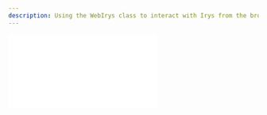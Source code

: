 ```yaml
---
description: Using the WebIrys class to interact with Irys from the browser
---
```



<div
	className="video mt-5 -mb-10"
	style={{
		position: "relative",
		paddingBottom: "56.25%" /* 16:9 */,
		paddingTop: 25,
		height: 0,
	}}
>
	<iframe
		style={{
			position: "absolute",
			top: 0,
			left: 0,
			width: "80%",
			height: "80%",
		}}
		src={`https://www.youtube.com/embed/jnqJ8su9_Rk`}
		frameBorder="0"
	/>
</div>

Working with Irys in the browser is similar to working with our server-side SDK, however
there are a few differences which are demonstrated below.

In addition to creating your own components using the code below, you can also fork the [Irys provenance
toolkit](/developer-docs/provenance-toolkit) and quickly build your project using its rich UI component library and
helper functions.

<Callout emoji="🚀">
	If you're using Irys with React and `npx create-react-app`, you will need to [follow some extra setup
	steps](/hands-on/tutorials/react).
</Callout>

## Installing

Install using npm:

```console
npm install @irys/sdk
```

or yarn:

```console
yarn add @irys/sdk
```

## Importing

```js
import { WebIrys } from "@irys/sdk";
```

## Connecting to a node

When instantiating a `WebIrys` object pass:

-   `url`: Irys [node address](/overview/nodes)
-   `token`: Payment [token](/overview/supported-tokens)
-   `wallet`: A wallet object containing the end-user's injected provider and the name of the provider package your project uses

```js
const getWebIrys = async () => {
	// Ethers5 provider
	await window.ethereum.enable();
	const provider = new providers.Web3Provider(window.ethereum);

	const url = "https://node1.irys.xyz";
	const token = "matic";
	// Devnet RPC URLs change often, use a recent one from https://chainlist.org
	const rpcURL = "";

	// Create a wallet object
	const wallet = { rpcUrl: rpcURL, name: "ethersv5", provider: provider };
	// Use the wallet object
	const webIrys = new WebIrys({ url, token, wallet });
	await webIrys.ready();

	return webIrys;
};
```

After instantiating the object, call `webIrys.ready()`.

### Supported providers

WebIrys supports the following providers. When instantiating a new `WebIrys` object, you must pass in the name of the provider you will be using.

| Package                                 | Parameter value |
| --------------------------------------- | --------------- |
| [Ethers 5](https://docs.ethers.org/v5/) | ethersv5        |
| [Ethers 6](https://docs.ethers.org/v6/) | ethersv6        |
| [Solana](https://solana.com/)           | solana          |

### Solana React Hooks

When working with the Solana React hooks, start by wrapping your components in the Solana `ConnectionProvider` `WalletProvider` and `WalletModalProvider` providers.

```js
import { ConnectionProvider, WalletProvider } from "@solana/wallet-adapter-react";
import { WalletModalProvider } from "@solana/wallet-adapter-react-ui";
import { PhantomWalletAdapter } from "@solana/wallet-adapter-wallets";

// Devnet or Mainnet
const network = WalletAdapterNetwork.Devnet;
const endpoint = useMemo(() => clusterApiUrl(network), [network]);

const wallets = useMemo(() => [new PhantomWalletAdapter()], [network]);

<ConnectionProvider endpoint={endpoint}>
	<WalletProvider wallets={wallets} autoConnect>
		<WalletModalProvider>
			<YourComponents />
		</WalletModalProvider>
	</WalletProvider>
</ConnectionProvider>;
```

Then, in components where you need to access a `WebIrys` object use the `useWallet()` hook to get a reference to the user's injected provider, and pass that into `WebIrys` when instantiating a new object.

```js
import { useWallet } from "@solana/wallet-adapter-react";
const wallet = useWallet();

const getIrys = async (): Promise<WebIrys> => {
	// Devnet RPC URLs change often, use a recent one from https://chainlist.org
	const rpcURL = "";

	const wallet = { rpcUrl: rpcURL, name: "solana", provider: wallet };
	const webIrys = new WebIrys({ url: "https://devnet.irys.xyz", token: "solana", wallet });
	await webIrys.ready();
	return webIrys;
};
```

### Additional providers

Additionally, the following providers will work with extra setup code.

| Package                                                             | Parameter value |
| ------------------------------------------------------------------- | --------------- |
| [Arconnect](/developer-docs/irys-sdk/irys-in-the-browser#arconnect) | arconnect       |
| [Othent](/developer-docs/irys-sdk/irys-in-the-browser#othent)       | othent          |
| [Privy](/developer-docs/irys-sdk/irys-in-the-browser#privy)         | privy           |
| [Viem](/developer-docs/irys-sdk/irys-in-the-browser#viem)           | viem            |

#### [Arconnect](https://www.arconnect.io/)

```js
const getWebIrys = async () => {
	const arconnect = window.arweaveWallet;
	await arconnect.connect(["ACCESS_ADDRESS", "ACCESS_PUBLIC_KEY", "SIGN_TRANSACTION", "SIGNATURE"]);
	const webIrys = new WebIrys({ url: "https://node1.irys.xyz", token: "arweave", wallet: { provider: arconnect } });
	await webIrys.ready();

	return webIrys;
};
```

#### [Othent](https://othent.io/)

```js
export const getWebIrys = async () => {
	const wallet = { name: "Othent KMS", provider: othentKMS };
	const url = "https://node1.irys.xyz";
	const token = "arweave";
	const webIrys = new WebIrys({ url, token, wallet });
	await webIrys.ready();
	return webIrys;
};
```

#### [Privy](https://www.privy.io/)

Initialize the Privy provider with your app ID:

```js
import { PrivyProvider } from "@privy-io/react-auth";

<PrivyProvider
	appId="YOUR-APP-ID"
	onSuccess={handlePrivyLogin}
	config={{
		loginMethods: ["email", "wallet"],
		appearance: {
			theme: "dark",
			accentColor: "#676FFF",
			logo: "https://docs.irys.xyz/img/favicon.svg",
		},
		embeddedWallets: {
			createOnLogin: "users-without-wallets",
		},
	}}
>
	<PrivyIrys />
</PrivyProvider>;
```

Then define a component called `PrivyIrys` and write code to login with Privy and create a new `WebIrys` object:

```js
import { User, usePrivy, useWallets } from "@privy-io/react-auth";

const { wallets } = useWallets();
const { login } = usePrivy();

// First login
login();

// Get a reference to the user's wallet
const w = wallets.at(0);
// Or find the embedded wallet
// const w = wallets.find((wallet) => wallet.walletClientType === 'privy');

// Then create a WebIrys object
const getWebIrys = async () => {
	const url = "https://node1.irys.xyz";
	const token = "matic";

	const provider = await w?.getEthersProvider();
	if (!provider) throw new Error(`Cannot find privy wallet`);

	const webIrys = new WebIrys({ url, token, wallet: { name: "privy", provider: provider } });
	await webIrys.ready();
};
```

#### [Viem](https://viem.sh/)

```ts
const getIrys = async (): Promise<WebIrys> => {
	const url = "https://node1.irys.xyz";
	const token = "matic";
	const rpcURL = "https://rpc-mumbai.maticvigil.com"; // Optional parameter

	const client = createWalletClient({
		chain: polygonMumbai,
		//@ts-ignore
		transport: custom(window.ethereum),
	});

	console.log("client=", client);
	//@ts-expect-error injected
	client.getSigner = () => client;
	//@ts-expect-error injected
	client.getAddress = async () => client.getAddresses().then((a) => a[0]);

	const wallet = { name: "viem", provider: client };
	const webIrys = new WebIrys({ url, token, wallet });

	// @ts-expect-error
	webIrys.tokenConfig.getFee = async (_amount, _to): Promise<number> => {
		return 0;
	};

	// if you're using react hooks:
	webIrys.tokenConfig.sendTx = async (data): Promise<string> => {
		const { sendTransaction } = useSendTransaction(data);
		await sendTransaction?.();
		// make this function return the transaction id
		// think it's
		return data.hash;
	};

	webIrys.tokenConfig.createTx = async (
		amount: string | number,
		to: string,
		_fee?: string,
	): Promise<{ txId: string | undefined; tx: any }> => {
		const { config } = usePrepareSendTransaction({
			to, //@ts-expect-error weird type
			value: parseEther(+amount),
		});
		return { txId: undefined, tx: config };
	};

	// Otherwise
	webIrys.tokenConfig.sendTx = async (data): Promise<string> => {
		const hash = await client.sendTransaction({
			to: data.to,
			value: parseEther(data.amount.toString()),
			account: webIrys.address as `0x${string}`,
		});
		return hash;
	};

	webIrys.tokenConfig.createTx = async (amount, to, fee): Promise<{ txId: string | undefined; tx: any }> => {
		// dummy value/method
		return { txId: undefined, tx: { amount, to, fee } };
	};
	await webIrys.ready();

	//@ts-expect-error injected
	client._signTypedData = async (domain, types, message) => {
		message["Transaction hash"] = "0x" + Buffer.from(message["Transaction hash"]).toString("hex");
		//@ts-ignore
		return await client.signTypedData({
			domain,
			message,
			types,
			account: webIrys.address!,
			primaryType: "Bundlr",
		});
	};

	console.log(`Conected to webIrys from ${webIrys.address}`);
	return webIrys;
};
```

## Funding a node

Fund a node using any of our [supported tokens](/overview/supported-tokens):

```js
const fundNode = async () => {
	const webIrys = await getWebIrys();
	try {
		const fundTx = await webIrys.fund(webIrys.utils.toAtomic(0.05));
		console.log(`Successfully funded ${webIrys.utils.fromAtomic(fundTx.quantity)} ${webIrys.token}`);
	} catch (e) {
		console.log("Error uploading data ", e);
	}
};
```

## Uploading

The [provenance toolkit contains an uploader component](/developer-docs/provenance-toolkit/uploader) that can be dropped into any project to instantly enable file uploading.

Data uploaded to Irys is given a millisecond-accurate timestamp, attributes and authorship details before being passed to Arweave for permanent storage. This information is used to create a signed [receipt](/learn/receipts) that can be used to [verify](/developer-docs/irys-sdk/api/utils-verifyReceipt) the data's provenance at any time.

### Uploading data

```js
const uploadData = async () => {
	const webIrys = await getWebIrys();
	const dataToUpload = "GM world.";
	try {
		const receipt = await webIrys.upload(dataToUpload);
		console.log(`Data uploaded ==> https://gateway.irys.xyz/${receipt.id}`);
	} catch (e) {
		console.log("Error uploading data ", e);
	}
};
```

### Uploading a file

Upload a [File](https://developer.mozilla.org/en-US/docs/Web/API/File) object.

```js
const uploadFile = async (fileToUpload: File) => {
	const webIrys = await getWebIrys();
	// Your file
	const tags = [{ name: "application-id", value: "MyNFTDrop" }];

	try {
		const receipt = await webIrys.uploadFile(fileToUpload, { tags });
		console.log(`File uploaded ==> https://gateway.irys.xyz/${receipt.id}`);
	} catch (e) {
		console.log("Error uploading file ", e);
	}
};
```

### Uploading a folder

Upload an array of [File](https://developer.mozilla.org/en-US/docs/Web/API/File) objects.

Upon upload, a manifest is automatically created. Your files can be accessed `https://gateway.irys.xyz/[manifestId]/[file-name]`.

```js
const uploadFolder = async (files: File[], tags: Tag[]) => {
	const webIrys = await getIrys();

	try {
		const receipt = await webIrys.uploadFolder(files, {
			tags,
		}); //returns the manifest ID

		console.log(`Files uploaded. Manifest Id=${receipt.manifestId} Receipt Id=${receipt.id}`);
	} catch (e) {
		console.log("Error uploading file ", e);
	}
};
```
